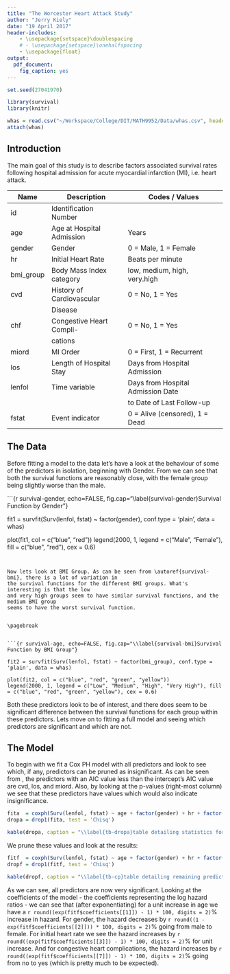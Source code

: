 ```yaml
---
title: "The Worcester Heart Attack Study"
author: "Jerry Kiely"
date: "19 April 2017"
header-includes:
    - \usepackage{setspace}\doublespacing
    # - \usepackage{setspace}\onehalfspacing
    - \usepackage{float}
output: 
  pdf_document:
    fig_caption: yes
---
```


```r

set.seed(27041970)

library(survival)
library(knitr)

whas = read.csv("~/Workspace/College/DIT/MATH9952/Data/whas.csv", header = T)
attach(whas)

```

## Introduction

The main goal of this study is to describe factors associated survival rates following 
hospital admission for acute myocardial infarction (MI), i.e. heart attack.

| Name      | Description               | Codes / Values                    |
|-----------|---------------------------|-----------------------------------|
| id        | Identification Number     |                                   |
| age       | Age at Hospital Admission | Years                             |
| gender    | Gender                    | 0 = Male, 1 = Female              |
| hr        | Initial Heart Rate        | Beats per minute                  |
| bmi_group | Body Mass Index category  | low, medium, high, very.high      |
| cvd       | History of Cardiovascular | 0 = No, 1 = Yes                   |
|           | Disease                   |                                   |
| chf       | Congestive Heart Compli-  | 0 = No, 1 = Yes                   |
|           | cations                   |                                   |
| miord     | MI Order                  | 0 = First, 1 = Recurrent          |
| los       | Length of Hospital Stay   | Days from Hospital Admission      |
| lenfol    | Time variable             | Days from Hospital Admission Date |
|           |                           | to Date of Last Follow-up         |
| fstat     | Event indicator           | 0 = Alive (censored), 1 = Dead    |


\pagebreak


## The Data

Before fitting a model to the data let's have a look at the behaviour of some of the 
predictors in isolation, beginning with Gender. From \autoref{survival-gender} we can 
see that both the survival functions are reasonably close, with the female group being 
slightly worse than the male. 



```{r survival-gender, echo=FALSE, fig.cap="\\label{survival-gender}Survival Function by Gender"}

fit1 = survfit(Surv(lenfol, fstat) ~ factor(gender), conf.type = 'plain', data = whas)

plot(fit1, col = c("blue", "red"))
legend(2000, 1, legend = c("Male", "Female"), fill = c("blue", "red"), cex = 0.6)

```


Now lets look at BMI Group. As can be seen from \autoref{survival-bmi}, there is a lot of variation in 
the survival functions for the different BMI groups. What's interesting is that the low 
and very high groups seem to have similar survival functions, and the medium BMI group 
seems to have the worst survival function.


\pagebreak


```{r survival-age, echo=FALSE, fig.cap="\\label{survival-bmi}Survival Function by BMI Group"}

fit2 = survfit(Surv(lenfol, fstat) ~ factor(bmi_group), conf.type = 'plain', data = whas)

plot(fit2, col = c("blue", "red", "green", "yellow"))
legend(2000, 1, legend = c("Low", "Medium", "High", "Very High"), fill = c("blue", "red", "green", "yellow"), cex = 0.6)

```


Both these predictors look to be of interest, and there does seem to be significant difference between 
the survival functions for each group within these predictors. Lets move on to fitting a full model and 
seeing which predictors are significant and which are not.




## The Model

To begin with we fit a Cox PH model with all predictors and look to see which, if any, predictors can 
be pruned as insignificant. As can be seen from \autoref{tb-dropa}, the predictors with an AIC value 
less than the intercept's AIC value are cvd, los, and miord. Also, by looking at the p-values (right-most 
column) we see that these predictors have values which would also indicate insignificance. 


\pagebreak


```r

fita  = coxph(Surv(lenfol, fstat) ~ age + factor(gender) + hr + factor(bmi_group) + cvd + chf + factor(miord) + los, data = whas)
dropa = drop1(fita, test = 'Chisq')

kable(dropa, caption = "\\label{tb-dropa}table detailing statistics for all predictors")

```


We prune these values and look at the results:


```r

fitf  = coxph(Surv(lenfol, fstat) ~ age + factor(gender) + hr + factor(bmi_group) + chf, data = whas)
dropf = drop1(fitf, test = 'Chisq')

kable(dropf, caption = "\\label{tb-cp}table detailing remaining predictors after pruning")

```


As we can see, all predictors are now very significant. Looking at the coefficients of the model - the 
coefficients representing the log hazard ratios - we can see that (after exponentiating) for a unit 
increase in age we have a `r round((exp(fitf$coefficients[[1]]) - 1) * 100, digits = 2)`% increase in 
hazard. For gender, the hazard decreases by `r round((1 - exp(fitf$coefficients[[2]])) * 100, digits = 2)`% 
going from male to female. For initial heart rate we see the hazard increases by 
`r round((exp(fitf$coefficients[[3]]) - 1) * 100, digits = 2)`% for unit increase. And for congestive heart 
complications, the hazard increases by `r round((exp(fitf$coefficients[[7]]) - 1) * 100, digits = 2)`% 
going from no to yes (which is pretty much to be expected). 


